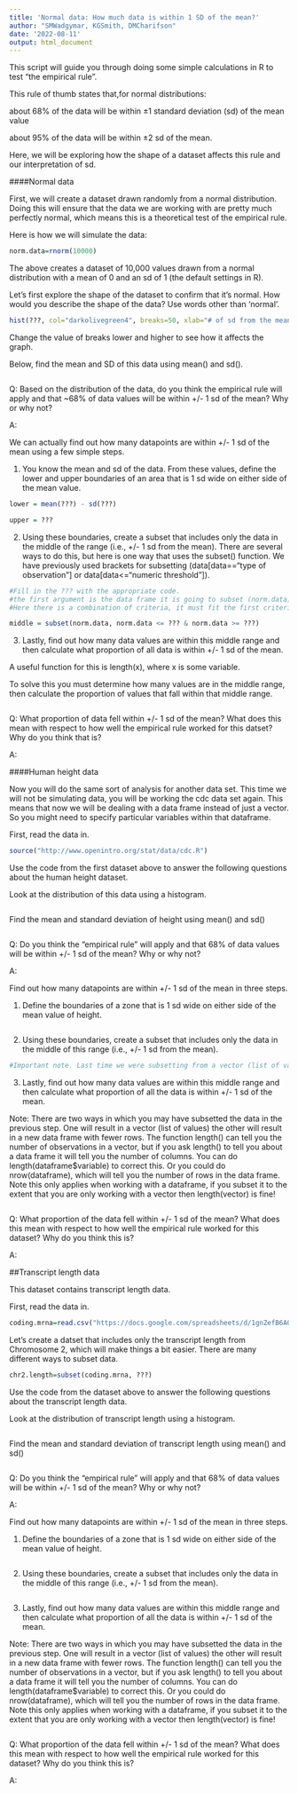 ---
title: 'Normal data: How much data is within 1 SD of the mean?'
author: "SMWadgymar, KGSmith, DMCharifson"
date: '2022-08-11'
output: html_document
---

This script will guide you through doing some simple calculations in R to test "the empirical rule". 

This rule of thumb states that,for normal distributions:

about 68% of the data will be within ±1 standard deviation (sd) of the mean value

about 95% of the data will be within ±2 sd of the mean.

Here, we will be exploring how the shape of a dataset affects this rule and our interpretation of sd.



####Normal data

First, we will create a dataset drawn randomly from a normal distribution.  Doing this will ensure that the data we are working with are pretty much perfectly normal, which means this is a theoretical test of the empirical rule.

Here is how we will simulate the data:

```{r}
norm.data=rnorm(10000)
```

The above creates a dataset of 10,000 values drawn from a normal distribution with a mean of 0 and an sd of 1 (the default settings in R).

Let's first explore the shape of the dataset to confirm that it's normal.  How would you describe the shape of the data? Use words other than 'normal'.


```{r}
hist(???, col="darkolivegreen4", breaks=50, xlab="# of sd from the mean")
```

Change the value of breaks lower and higher to see how it affects the graph.



Below, find the mean and SD of this data using mean() and sd().

```{r}

```

Q: Based on the distribution of the data, do you think the empirical rule will apply and that ~68% of data values will be within +/- 1 sd of the mean?  Why or why not?

A: 



We can actually find out how many datapoints are within +/- 1 sd of the mean using a few simple steps.

1) You know the mean and sd of the data.  From these values, define the lower and upper boundaries of an area that is 1 sd wide on either side of the mean value.  

```{r}
lower = mean(???) - sd(???)

upper = ???
```

2) Using these boundaries, create a subset that includes only the data in the middle of the range (i.e., +/- 1 sd from the mean).  There are several ways to do this, but here is one way that uses the subset() function. We have previously used brackets for subsetting (data[data=="type of observation"] or data[data<="numeric threshold"]).

```{r}
#Fill in the ??? with the appropriate code.
#the first argument is the data frame it is going to subset (norm.data). Then there is an argument for the criteria that it will be subset.
#Here there is a combination of criteria, it must fit the first criteria and the second, this is because of the use of the & symbol below.So it is specifying that the subset will consist of observations within norm.data that are both less than or equal to some value AND greater than or equal to some other value. These values are what you need to enter.

middle = subset(norm.data, norm.data <= ??? & norm.data >= ???)
```


3) Lastly, find out how many data values are within this middle range and then calculate what proportion of all data is within +/- 1 sd of the mean.

A useful function for this is length(x), where x is some variable. 

To solve this you must determine how many values are in the middle range, then calculate the proportion of values that fall within that middle range.

```{r}

```

Q: What proportion of data fell within +/- 1 sd of the mean?  What does this mean with respect to how well the empirical rule worked for this datset?  Why do you think that is?

A: 




####Human height data

Now you will do the same sort of analysis for another data set. This time we will not be simulating data, you will be working the cdc data set again. This means that now we will be dealing with a data frame instead of just a vector. So you might need to specify particular variables within that dataframe.

First, read the data in.

```{r}
source("http://www.openintro.org/stat/data/cdc.R")
```

Use the code from the first dataset above to answer the following questions about the human height dataset.

Look at the distribution of this data using a histogram.

```{r}

```

Find the mean and standard deviation of height using mean() and sd()

```{r}

```

Q: Do you think the "empirical rule" will apply and that 68% of data values will be within +/- 1 sd of the mean?  Why or why not?

A: 


Find out how many datapoints are within +/- 1 sd of the mean in three steps.

1) Define the boundaries of a zone that is 1 sd wide on either side of the mean value of height.

```{r}

```

2) Using these boundaries, create a subset that includes only the data in the middle of this range (i.e., +/- 1 sd from the mean).

```{r}
#Important note. Last time we were subsetting from a vector (list of values). Now we are subsetting from a data frame. this means that there are multiple columns each with different variables. You want to base your subset for the variable "height". You may still use a similar structure to the previous example in part 1, but you will need to do something to specify "height"


```

3) Lastly, find out how many data values are within this middle range and then calculate what proportion of all the data is within +/- 1 sd of the mean.

Note: There are two ways in which you may have subsetted the data in the previous step. One will result in a vector (list of values) the other will result in a new data frame with fewer rows. The function length() can tell you the number of observations in a vector, but if you ask length() to tell you about a data frame it will tell you the number of columns. You can do length(dataframe$variable) to correct this. Or you could do nrow(dataframe), which will tell you the number of rows in the data frame. Note this only applies when working with a dataframe, if you subset it to the extent that you are only working with a vector then length(vector) is fine!

```{r}

```

Q: What proportion of the data fell within +/- 1 sd of the mean?  What does this mean with respect to how well the empirical rule worked for this dataset?  Why do you think this is?

A:




##Transcript length data

This dataset contains transcript length data.

First, read the data in.

```{r}
coding.mrna=read.csv("https://docs.google.com/spreadsheets/d/1gnZefB6AQ2hSoZaSp4r40cxQ7vi4KIKnGDNkdCgAjKc/gviz/tq?tqx=out:csv&sheet=coding.mrna")
```


Let's create a datset that includes only the transcript length from Chromosome 2, which will make things a bit easier.  There are many different ways to subset data.  

```{r}
chr2.length=subset(coding.mrna, ???)
```


Use the code from the dataset above to answer the following questions about the transcript length data.

Look at the distribution of transcript length using a histogram.

```{r}

```

Find the mean and standard deviation of transcript length using mean() and sd()

```{r}

```

Q: Do you think the "empirical rule" will apply and that 68% of data values will be within +/- 1 sd of the mean?  Why or why not?

A: 


Find out how many datapoints are within +/- 1 sd of the mean in three steps.

1) Define the boundaries of a zone that is 1 sd wide on either side of the mean value of height.

```{r}

```

2) Using these boundaries, create a subset that includes only the data in the middle of this range (i.e., +/- 1 sd from the mean).

```{r}

```

3) Lastly, find out how many data values are within this middle range and then calculate what proportion of all the data is within +/- 1 sd of the mean.

Note: There are two ways in which you may have subsetted the data in the previous step. One will result in a vector (list of values) the other will result in a new data frame with fewer rows. The function length() can tell you the number of observations in a vector, but if you ask length() to tell you about a data frame it will tell you the number of columns. You can do length(dataframe$variable) to correct this. Or you could do nrow(dataframe), which will tell you the number of rows in the data frame. Note this only applies when working with a dataframe, if you subset it to the extent that you are only working with a vector then length(vector) is fine!

```{r}

```

Q: What proportion of the data fell within +/- 1 sd of the mean?  What does this mean with respect to how well the empirical rule worked for this dataset?  Why do you think this is?

A:


